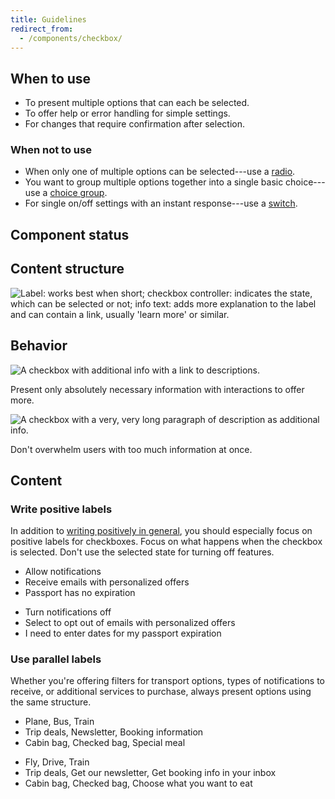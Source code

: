 ```yaml
---
title: Guidelines
redirect_from:
  - /components/checkbox/
---
```



<ReactExample exampleId="Checkbox-default" />

## When to use

- To present multiple options that can each be selected.
- To offer help or error handling for simple settings.
- For changes that require confirmation after selection.

### When not to use

- When only one of multiple options can be selected---use a [radio](/components/input/radio/).
- You want to group multiple options together into a single basic choice---use a [choice group](/components/input/choicegroup/).
- For single on/off settings with an instant response---use a [switch](/components/interaction/switch/).

## Component status

<ComponentStatus component="Checkbox" />

## Content structure

![Label: works best when short; checkbox controller: indicates the state, which can be selected or not; info text: adds more explanation to the label and can contain a link, usually 'learn more' or similar.](fileId:4QJZqvBvRrLu6t9mwObCkA;nodeId:0%3A199)

## Behavior

<SupportProgressiveDisclosureSnippet />

<GuidelineImages>

<DoImage>

![A checkbox with additional info with a link to descriptions.](fileId:fannvRpkOJK6uxxT33EKaa;nodeId:76%3A1005)

Present only absolutely necessary information with interactions to offer more.

</DoImage>

<DontImage>

![A checkbox with a very, very long paragraph of description as additional info.](fileId:fannvRpkOJK6uxxT33EKaa;nodeId:77%3A0)

Don't overwhelm users with too much information at once.

</DontImage>

</GuidelineImages>

## Content

### Write positive labels

In addition to [writing positively in general](/kiwi-use/content/voice-and-tone/passionate/#use-positive-language),
you should especially focus on positive labels for checkboxes.
Focus on what happens when the checkbox is selected.
Don't use the selected state for turning off features.

<GuidelinesSideBySide>

<Do>

- Allow notifications
- Receive emails with personalized offers
- Passport has no expiration

</Do>

<Dont>

- Turn notifications off
- Select to opt out of emails with personalized offers
- I need to enter dates for my passport expiration

</Dont>

</GuidelinesSideBySide>

### Use parallel labels

Whether you're offering filters for transport options,
types of notifications to receive, or additional services to purchase,
always present options using the same structure.

<GuidelinesSideBySide>

<Do>

- Plane, Bus, Train
- Trip deals, Newsletter, Booking information
- Cabin bag, Checked bag, Special meal

</Do>

<Dont>

- Fly, Drive, Train
- Trip deals, Get our newsletter, Get booking info in your inbox
- Cabin bag, Checked bag, Choose what you want to eat

</Dont>

</GuidelinesSideBySide>

